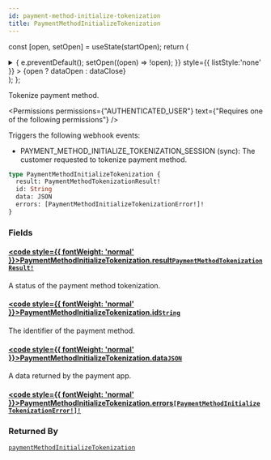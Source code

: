 ```yaml
---
id: payment-method-initialize-tokenization
title: PaymentMethodInitializeTokenization
---
```






const [open, setOpen] = useState(startOpen);
return (
<details {...(open ? { open: true } : {})} className="details" style={{ border:'none', boxShadow:'none', background:'var(--ifm-background-color)' }}>
<summary
onClick={(e) => {
e.preventDefault();
setOpen((open) => !open);
}}
style={{ listStyle:'none' }} >
{open ? dataOpen : dataClose}
</summary>
{open && children}
</details>
);
};

Tokenize payment method.


<Permissions permissions={"AUTHENTICATED_USER"} text={"Requires one of the following permissions"} />


Triggers the following webhook events:

- PAYMENT_METHOD_INITIALIZE_TOKENIZATION_SESSION (sync): The customer requested to tokenize payment method.

```graphql
type PaymentMethodInitializeTokenization {
  result: PaymentMethodTokenizationResult!
  id: String
  data: JSON
  errors: [PaymentMethodInitializeTokenizationError!]!
}
```

### Fields

#### [<code style={{ fontWeight: 'normal' }}>PaymentMethodInitializeTokenization.<b>result</b></code>](#)<Bullet />[`PaymentMethodTokenizationResult!`](../../../api-reference/payments/enums/payment-method-tokenization-result.mdx) <Badge class="badge badge--secondary" text="non-null"/> <Badge class="badge badge--secondary" text="enum"/> <Badge class="badge badge--secondary" text="payments"/>

A status of the payment method tokenization.

#### [<code style={{ fontWeight: 'normal' }}>PaymentMethodInitializeTokenization.<b>id</b></code>](#)<Bullet />[`String`](../../../api-reference/miscellaneous/scalars/string.mdx) <Badge class="badge badge--secondary" text="scalar"/> <Badge class="badge badge--secondary" text="miscellaneous"/>

The identifier of the payment method.

#### [<code style={{ fontWeight: 'normal' }}>PaymentMethodInitializeTokenization.<b>data</b></code>](#)<Bullet />[`JSON`](../../../api-reference/miscellaneous/scalars/json.mdx) <Badge class="badge badge--secondary" text="scalar"/> <Badge class="badge badge--secondary" text="miscellaneous"/>

A data returned by the payment app.

#### [<code style={{ fontWeight: 'normal' }}>PaymentMethodInitializeTokenization.<b>errors</b></code>](#)<Bullet />[`[PaymentMethodInitializeTokenizationError!]!`](../../../api-reference/payments/objects/payment-method-initialize-tokenization-error.mdx) <Badge class="badge badge--secondary" text="non-null"/> <Badge class="badge badge--secondary" text="object"/> <Badge class="badge badge--secondary" text="payments"/>

### Returned By

[`paymentMethodInitializeTokenization`](../../../api-reference/payments/mutations/payment-method-initialize-tokenization.mdx) <Badge class="badge badge--secondary" text="mutation"/>

